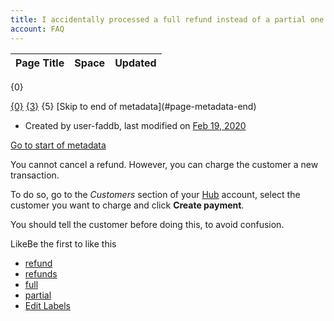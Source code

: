 ```yaml
---
title: I accidentally processed a full refund instead of a partial one. What should I do?
account: FAQ 
---
```


<table class="aui"> <thead> <tr class="header"> <th class="search-result-title">Page Title</th> <th class="search-result-space">Space</th> <th class="search-result-date">Updated</th> </tr> </thead> </table> <p class="search-result-count">{0}</p> <tr class="search-result"> <td class="search-result-title"><a href="{1}" class="content-type-{2}"><span>{0}</span></a></td> <td class="search-result-space"><a class="space" href="/display/{4}/" title="{3}">{3}</a></td> <td class="search-result-date"><span class="date" title="{6}">{5}</span></td> </tr> [Skip to end of metadata](#page-metadata-end)

*   Created by user-faddb, last modified on [Feb 19, 2020](/pages/diffpagesbyversion.action?pageId=721075&selectedPageVersions=1&selectedPageVersions=2 "Show changes")

[Go to start of metadata](#page-metadata-start)

You cannot cancel a refund. However, you can charge the customer a new transaction.

To do so, go to the _Customers_ section of your [Hub](https://hub.checkout.com) account, select the customer you want to charge and click **Create payment**.

You should tell the customer before doing this, to avoid confusion.

  

LikeBe the first to like this

*   [refund](/label/FAQ/refund)
*   [refunds](/label/FAQ/refunds)
*   [full](/label/FAQ/full)
*   [partial](/label/FAQ/partial)
*   [Edit Labels](# "Edit Labels (Type 'l')")




